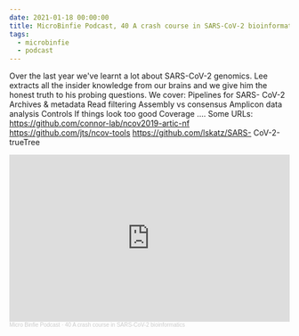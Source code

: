 ```yaml
---
date: 2021-01-18 00:00:00
title: MicroBinfie Podcast, 40 A crash course in SARS-CoV-2 bioinformatics
tags:
  - microbinfie
  - podcast
---
```

Over the last year we've learnt a lot about SARS-CoV-2 genomics. Lee
extracts all the insider knowledge from our brains and we give him the
honest truth to his probing questions.  We cover: Pipelines for SARS-
CoV-2 Archives & metadata Read filtering Assembly vs consensus
Amplicon data analysis Controls  If things look too good Coverage
....    Some URLs: https://github.com/connor-lab/ncov2019-artic-nf
https://github.com/jts/ncov-tools https://github.com/lskatz/SARS-
CoV-2-trueTree

<iframe width="100%" height="300" scrolling="no" frameborder="no" allow="autoplay" src="https://w.soundcloud.com/player/?url=https%3A//api.soundcloud.com/tracks/966757894&color=%23ff5500&auto_play=false&hide_related=false&show_comments=true&show_user=true&show_reposts=false&show_teaser=true&visual=true"></iframe><div style="font-size: 10px; color: #cccccc;line-break: anywhere;word-break: normal;overflow: hidden;white-space: nowrap;text-overflow: ellipsis; font-family: Interstate,Lucida Grande,Lucida Sans Unicode,Lucida Sans,Garuda,Verdana,Tahoma,sans-serif;font-weight: 100;"><a href="https://soundcloud.com/microbinfie" title="Micro Binfie Podcast" target="_blank" style="color: #cccccc; text-decoration: none;">Micro Binfie Podcast</a> · <a href="https://soundcloud.com/microbinfie/40-a-crash-course-in-sars-cov-2-bioinformatics" title="40 A crash course in SARS-CoV-2 bioinformatics" target="_blank" style="color: #cccccc; text-decoration: none;">40 A crash course in SARS-CoV-2 bioinformatics</a></div>
